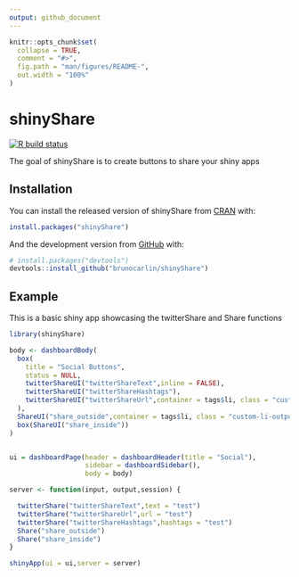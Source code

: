 ```yaml
---
output: github_document
---
```


<!-- README.md is generated from README.Rmd. Please edit that file -->

```r
knitr::opts_chunk$set(
  collapse = TRUE,
  comment = "#>",
  fig.path = "man/figures/README-",
  out.width = "100%"
)
```

# shinyShare

<!-- badges: start -->
[![R build status](https://github.com/brunocarlin/shinyShare/workflows/R-CMD-check/badge.svg)](https://github.com/brunocarlin/shinyShare/actions)
<!-- badges: end -->

The goal of shinyShare is to create buttons to share your shiny apps

## Installation

You can install the released version of shinyShare from [CRAN](https://CRAN.R-project.org) with:

``` r
install.packages("shinyShare")
```

And the development version from [GitHub](https://github.com/) with:

``` r
# install.packages("devtools")
devtools::install_github("brunocarlin/shinyShare")
```
## Example

This is a basic shiny app showcasing the twitterShare and Share functions

```r
library(shinyShare)

body <- dashboardBody(
  box(
    title = "Social Buttons",
    status = NULL,
    twitterShareUI("twitterShareText",inline = FALSE),
    twitterShareUI("twitterShareHashtags"),
    twitterShareUI("twitterShareUrl",container = tags$li, class = "custom-li-output"),
  ),
  ShareUI("share_outside",container = tags$li, class = "custom-li-output"),
  box(ShareUI("share_inside"))
)


ui = dashboardPage(header = dashboardHeader(title = "Social"),
                   sidebar = dashboardSidebar(),
                   body = body)

server <- function(input, output,session) {

  twitterShare("twitterShareText",text = "test")
  twitterShare("twitterShareUrl",url = "test")
  twitterShare("twitterShareHashtags",hashtags = "test")
  Share("share_outside")
  Share("share_inside")
}

shinyApp(ui = ui,server = server)
```

